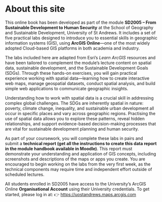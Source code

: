 # About this site {.unnumbered}

This online book has been developed as part of the module **SD2005 – From Sustainable Development to Human Security** at the School of Geography and Sustainable Development, University of St Andrews. It includes a set of five practical labs designed to introduce you to essential skills in geographic information systems (GIS), using **ArcGIS Online**—one of the most widely adopted Cloud-based GIS platforms in both academia and industry.

The labs included here are adapted from Esri’s *Learn ArcGIS* resources and have been tailored to complement the module's lecture content on spatial data, sustainable development, and the Sustainable Development Goals (SDGs). Through these hands-on exercises, you will gain practical experience working with spatial data—learning how to create interactive web maps, manage geospatial datasets, conduct spatial analysis, and build simple web applications to communicate geographic insights.

Understanding how to work with spatial data is a crucial skill in addressing complex global challenges. The SDGs are inherently spatial in nature: poverty, climate change, inequality, and sustainable urban development all occur in specific places and vary across geographic regions. Practising the use of spatial data allows you to explore these patterns, reveal hidden relationships, and support evidence-based decision-making processes that are vital for sustainable development planning and human security.

As part of your coursework, you will complete these labs in pairs and submit a **technical report (get all the instructions to create this data report in the module handbook available in Moodle)**. This report must demonstrate your understanding and application of GIS concepts, including screenshots and descriptions of the maps or apps you create. You are encouraged to begin working on the labs from the very first week, as the technical components may require time and independent effort outside of scheduled lectures.

All students enrolled in SD2005 have access to the University's ArcGIS Online **Organisational Account** using their University credentials. To get started, please log in at: 👉 [https://uostandrews.maps.arcgis.com](https://uostandrews.maps.arcgis.com/)
